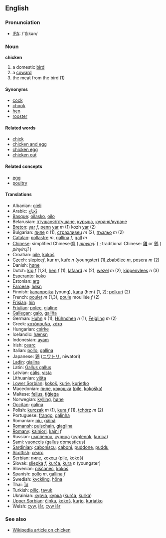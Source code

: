 ==English==

===Pronunciation===
*[[w:IPA|IPA]]: /'ʧɪkən/

===Noun===
'''chicken'''

# a domestic [[bird]]
# a [[coward]]
# the meat from the bird (1)

====Synonyms====

*[[cock]]
*[[chook]]
*[[hen]]
*[[rooster]]

====Related words====

*[[chick]]
*[[chicken and egg]]
*[[chicken egg]]
*[[chicken out]]

====Related concepts====

*[[egg]]
*[[poultry]]

====Translations====

*Albanian: [[gjeli]]
*Arabic: [[دّجاج]]
*[[Basque]]: [[oilasko]], [[oilo]]
*Belarusian: [[птушаня/птушане]], [[курыца]], [[кураня/куране]]
*[[Breton]]: [[yar]] ''f'', [[penn]] [[yar]] ''m'' (1) kozh [[yar]] (2)
*Bulgarian: [[пиле]] ''n'' (1), [[страхливец]] ''m'' (2), [[пъзльо]] ''m'' (2)
*[[Catalan]]: [[pollastre]] ''m'', [[gallina]] ''f'', [[gall]] ''m''
*[[Chinese]]: simplified Chinese:[[鸡]] ( ''[[pinyin]]:jī'' ) ; traditional Chinese: [[雞]] or [[鷄]] ( ''pinyin:jī'' ) 
*Croatian: [[pile]], [[kokoš]]
*Czech: [[slepice]]''f'',  [[kur]] ''m'', [[kuře]] ''n'' (youngster) (1),[[zbabělec]] ''m'', [[posera]] ''m'' (2)
*Danish: [[høne]]
*Dutch: [[kip]] ''f'' (1,3), [[hen]] ''f'' (1), [[lafaard]] ''m'' (2), [[wezel]] ''m'' (2), [[kippenvlees]] ''n'' (3)
*[[Esperanto]]: [[koko]]
*Estonian: [[arg]]
*[[Faroese]]: [[høsn]]
*Finnish: [[kananpoika]] (young), [[kana]] (hen) (1, 2); [[pelkuri]] (2)
*French: [[poulet]] ''m'' (1,3), [[poule]] mouillée ''f'' (2)
*[[Frisian]]: [[hin]]
*[[Friulian]]: [[poleç]], [[gjaline]]
*[[Gallegan]]: [[galo]], [[galiña]]
*German: [[Huhn]] ''n'' (1), [[Hühnchen]] ''n'' (1), [[Feigling]] ''m'' (2)
*Greek: [[κοτόπουλο]], [[κότα]] '' ''
*Hungarian: [[csirke]]
*Icelandic: [[hænsn]]
*Indonesian: [[ayam]]
*Irish: [[cearc]]
*Italian: [[pollo]], [[gallina]] '' ''
*Japanese: [[鶏]] ([[ニワトリ]], niwatori)
*[[Ladin]]: [[gialina]]
*Latin: [[Gallus gallus]] '' ''
*Latvian: [[cālis]], [[vista]]
*Lithuanian: [[višta]]
*[[Lower Sorbian]]: [[kokoš]], [[kurje]], [[kurjetko]]
*Macedonian: [[пиле]], [[кокошка]] ([[pile]], [[kokoška]])
*Maltese: [[fellus]], [[tiġieġa]]
*Norwegian: [[kylling]], [[høne]]
*[[Occitan]]: [[galina]]
*Polish: [[kurczak]] ''m'' (1), [[kura]] ''f'' (1), [[tchórz]] ''m'' (2) 
*Portuguese: [[frango]], [[galinha]]
*Romanian: [[piu]], [[găină]]
*[[Romansh]]: [[pulschain]], [[giaglina]]
*[[Romany]]: [[kainiori]], [[kaini]] ''f''
*Russian: [[цыпленок]], [[курица]] ([[cyplenok]], [[kurica]]) '' ''
*[[Sami]]: [[vuonccis (gallus domesticus)]]
*[[Sardinian]]: [[caboniscu]], [[caboni]], [[puddone]], [[puddu]]
*[[Scottish]]: [[cearc]]
*Serbian: [[пиле]], [[кокош]] ([[pile]], [[kokoš]])
*Slovak: [[sliepka]] ''f'', [[kurča]], [[kura]] ''n'' (youngster)
*Slovenian: [[piščanec]], [[kokoš]]
*Spanish: [[pollo]] ''m'', [[gallina]] ''f''
*Swedish: [[kyckling]], [[höna]]
*Thai: [[ไก่]]
*Turkish: [[piliç]], [[tavuk]]
*Ukrainian: [[курча]], [[курка]] ([[kurča]], [[kurka]])
*[[Upper Sorbian]]: [[ćipka]], [[kokoš]], [[kurjo]], [[kurjatko]]
*Welsh: [[cyw]], [[iâr]], [[cyw iâr]]

===See also===
*[[en:Chicken|Wikipedia article on chicken]]